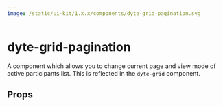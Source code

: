 ```yaml
---
image: /static/ui-kit/1.x.x/components/dyte-grid-pagination.svg
---
```


# dyte-grid-pagination

A component which allows you to change current page and view mode
of active participants list. This is reflected in the `dyte-grid` component.

## Props

<PropsTable of="dyte-grid-pagination" />
